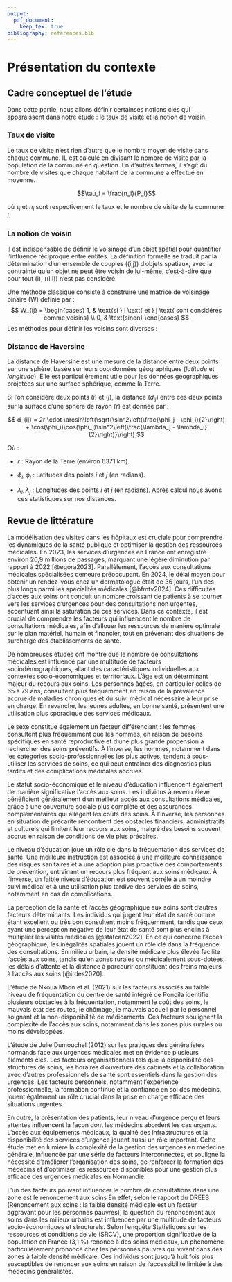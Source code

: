 ```yaml
---
output: 
  pdf_document: 
    keep_tex: true
bibliography: references.bib
---
```

# Présentation du contexte

## Cadre conceptuel de l'étude

Dans cette partie, nous allons définir certainses notions clés qui apparaissent dans notre étude : le taux de visite et la notion de voisin.

### Taux de visite

Le taux de visite n'est rien d'autre que le nombre moyen de visite dans chaque commune. IL est calculé en divisant le nombre de visite par la population de la commune en question. En d'autres termes, il s'agit du nombre de visites que chaque habitant de la commune a effectué en moyenne. 

$$\tau_i = \frac{n_i}{P_i}$$

où $\tau_i$ et $n_i$ sont respectivement le taux et le nombre de visite de la commune $i$. 

###  La notion de voisin

Il est indispensable de définir le voisinage d'un objet spatial pour quantifier l'influence réciproque entre entités. La définition formelle se traduit par la détermination d'un ensemble de couples \((i,j)\) d'objets spatiaux, avec la contrainte qu'un objet ne peut être voisin de lui-même, c'est-à-dire que pour tout \(i\), \((i,i)\) n'est pas considéré.

Une méthode classique consiste à construire une matrice de voisinage binaire \(W\) définie par :
$$
W_{ij} = \begin{cases} 
1, & \text{si } i \text{ et } j \text{ sont considérés comme voisins} \\
0, & \text{sinon}
\end{cases}
$$
Les méthodes pour définir les voisins sont diverses :
\begin{itemize}
  \item \textbf{Basée sur la distance :}  
  On utilise par exemple la distance euclidienne,
  $$
  d(i,j) = \sqrt{(x_i - x_j)^2 + (y_i - y_j)^2},
  $$
pour définir deux objets comme voisins si \(d(i,j)\) est inférieure à un seuil prédéfini, ou en pondérant cette distance par une fonction décroissante. Dans le cadre de cette étude, nous utiliserons la distance de Haversine, compte tenu des données utilisées (longitude et latitude)

\item \textbf{Basée sur la contiguïté :}  
  Pour des données surfaciques (comme des zones administratives), les voisins sont définis en fonction du partage d'une frontière commune. On distingue par exemple la contiguïté \emph{Rook} (deux zones sont voisines si elles partagent un segment de frontière) et la contiguïté \emph{Queen} (elles sont voisines si elles partagent au moins un point).
  
  \item \textbf{Basée sur l'optimisation d'une trajectoire :}  
  Une autre approche consiste à ordonner les points selon un chemin optimisé (par exemple, le plus court chemin ou le cycle hamiltonien dans le problème du voyageur de commerce). Les voisins d'un point sont alors définis comme les points qui se suivent immédiatement dans cet ordre.
\end{itemize}

###  Distance de Haversine

La distance de Haversine est une mesure de la distance entre deux points
sur une sphère, basée sur leurs coordonnées géographiques ($latitude$ et
$longitude$). Elle est particulièrement utile pour les données
géographiques projetées sur une surface sphérique, comme la Terre.

Si l'on considère deux points ($i$) et ($j$), la distance ($d_{ij}$)
entre ces deux points sur la surface d'une sphère de rayon ($r$) est
donnée par :

$$
 d_{ij} = 2r \cdot \arcsin\left(\sqrt{\sin^2\left(\frac{\phi_j - \phi_i}{2}\right) + \cos(\phi_i)\cos(\phi_j)\sin^2\left(\frac{\lambda_j - \lambda_i}{2}\right)}\right)
$$


Où : 

- $r$ : Rayon de la Terre (environ 6371 km).

-   $\phi_i, \phi_j$ : Latitudes des points $i$ et $j$ (en radians).

-   $\lambda_i, \lambda_j$ : Longitudes des points $i$ et $j$ (en radians). Après calcul nous avons ces statistiques sur nos distances.

## Revue de littérature
La modélisation des visites dans les hôpitaux est cruciale pour comprendre les dynamiques de la santé publique et optimiser la gestion des ressources médicales. En 2023, les services d'urgences en France ont enregistré environ 20,9 millions de passages, marquant une légère diminution par rapport à 2022 [@egora2023]. Parallèlement, l'accès aux consultations médicales spécialisées demeure préoccupant. En 2024, le délai moyen pour obtenir un rendez-vous chez un dermatologue était de 36 jours, l'un des plus longs parmi les spécialités médicales [@bfmtv2024]. Ces difficultés d'accès aux soins ont conduit un nombre croissant de patients à se tourner vers les services d'urgences pour des consultations non urgentes, accentuant ainsi la saturation de ces services. Dans ce contexte, il est crucial de comprendre les facteurs qui influencent le nombre de consultations médicales, afin d'allouer les ressources de manière optimale sur le plan matériel, humain et financier, tout en prévenant des situations de surcharge des établissements de santé.

De nombreuses études ont montré que le nombre de consultations médicales est influencé par une multitude de facteurs sociodémographiques, allant des caractéristiques individuelles aux contextes socio-économiques et territoriaux. L'âge est un déterminant majeur du recours aux soins. Les personnes âgées, en particulier celles de 65 à 79 ans, consultent plus fréquemment en raison de la prévalence accrue de maladies chroniques et du suivi médical nécessaire à leur prise en charge. En revanche, les jeunes adultes, en bonne santé, présentent une utilisation plus sporadique des services médicaux.

Le sexe constitue également un facteur différenciant : les femmes consultent plus fréquemment que les hommes, en raison de besoins spécifiques en santé reproductive et d'une plus grande propension à rechercher des soins préventifs. À l'inverse, les hommes, notamment dans les catégories socio-professionnelles les plus actives, tendent à sous-utiliser les services de soins, ce qui peut entraîner des diagnostics plus tardifs et des complications médicales accrues.

Le statut socio-économique et le niveau d'éducation influencent également de manière significative l'accès aux soins. Les individus à revenu élevé bénéficient généralement d'un meilleur accès aux consultations médicales, grâce à une couverture sociale plus complète et des assurances complémentaires qui allègent les coûts des soins. À l'inverse, les personnes en situation de précarité rencontrent des obstacles financiers, administratifs et culturels qui limitent leur recours aux soins, malgré des besoins souvent accrus en raison de conditions de vie plus précaires.

Le niveau d'éducation joue un rôle clé dans la fréquentation des services de santé. Une meilleure instruction est associée à une meilleure connaissance des risques sanitaires et à une adoption plus proactive des comportements de prévention, entraînant un recours plus fréquent aux soins médicaux. À l'inverse, un faible niveau d'éducation est souvent corrélé à un moindre suivi médical et à une utilisation plus tardive des services de soins, notamment en cas de complications.

La perception de la santé et l'accès géographique aux soins sont d'autres facteurs déterminants. Les individus qui jugent leur état de santé comme étant excellent ou très bon consultent moins fréquemment, tandis que ceux ayant une perception négative de leur état de santé sont plus enclins à multiplier les visites médicales [@statcan2022]. En ce qui concerne l'accès géographique, les inégalités spatiales jouent un rôle clé dans la fréquence des consultations. En milieu urbain, la densité médicale plus élevée facilite l'accès aux soins, tandis qu'en zones rurales ou médicalement sous-dotées, les délais d'attente et la distance à parcourir constituent des freins majeurs à l'accès aux soins [@irdes2020].

L'étude de Nkoua Mbon et al. (2021) sur les facteurs associés au faible niveau de fréquentation du centre de santé intégré de Pondila identifie plusieurs obstacles à la fréquentation, notamment le coût des soins, le mauvais état des routes, le chômage, le mauvais accueil par le personnel soignant et la non-disponibilité de médicaments. Ces facteurs soulignent la complexité de l'accès aux soins, notamment dans les zones plus rurales ou moins développées.

L'étude de Julie Dumouchel (2012) sur les pratiques des généralistes normands face aux urgences médicales met en évidence plusieurs éléments clés. Les facteurs organisationnels tels que la disponibilité des structures de soins, les horaires d'ouverture des cabinets et la collaboration avec d'autres professionnels de santé sont essentiels dans la gestion des urgences. Les facteurs personnels, notamment l'expérience professionnelle, la formation continue et la confiance en soi des médecins, jouent également un rôle crucial dans la prise en charge efficace des situations urgentes.

En outre, la présentation des patients, leur niveau d'urgence perçu et leurs attentes influencent la façon dont les médecins abordent les cas urgents. L'accès aux équipements médicaux, la qualité des infrastructures et la disponibilité des services d'urgence jouent aussi un rôle important. Cette étude met en lumière la complexité de la gestion des urgences en médecine générale, influencée par une série de facteurs interconnectés, et souligne la nécessité d'améliorer l'organisation des soins, de renforcer la formation des médecins et d'optimiser les ressources disponibles pour une gestion plus efficace des urgences médicales en Normandie.

L'un des facteurs pouvant influencer le nombre de consultations dans une zone est le renoncement aux soins  En effet, selon le rapport du DREES (Renoncement aux soins : la faible
densité médicale est un facteur aggravant pour les personnes pauvres), la question du renoncement aux soins dans les milieux urbains est influencée par une multitude de facteurs socio-économiques et structurels. Selon l'enquête Statistiques sur les ressources et conditions de vie (SRCV), une proportion significative de la population en France (3,1 %) renonce à des soins médicaux, un phénomène particulièrement prononcé chez les personnes pauvres qui vivent dans des zones à faible densité médicale. Ces individus sont jusqu'à huit fois plus susceptibles de renoncer aux soins en raison de l'accessibilité limitée à des médecins généralistes. 

